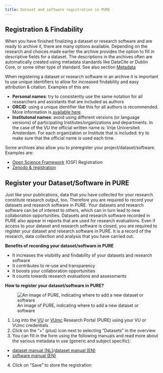 ```yaml
---
title: Dataset and software registration in PURE
---
```


## Registration & Findability

When you have finished finalizing a dataset or research software and are ready to archive it, there are many options available. Depending on the research and choices made earlier the archive provides the option to fill in descriptive fields for a dataset. The descriptions in the archives often are automatically created using metadata standards like DataCite or Dublin Core, or some other type of standard. See also section [Metadata](../topics/metadata.qmd)

When registering a dataset or research software in an archive it is important to use unique identifiers to allow for increased findability and easy attribution & citation. Examples of this are:

* **Personal names**: try to consistently use the same notation for all researchers and assistants that are included as authors
* **ORCID**: using a unique identifier like this for all authors is recommended. More information is [available here](https://libguides.vu.nl/orcid).
* **Institutonal names**: avoid using different versions (or language versions) of participating Institutes/organizations and departments. In the case of the VU the official written name is: Vrije Universiteit Amsterdam. For each organization or Institute that is included: try to make sure that the official name is used each time.

Some archives also allow you to preregister your project/dataset/software. Examples are:

* [Open Science Framework](https://help.osf.io/hc/en-us/sections/360003624093-Create-Registrations) (OSF) Registration
* [Zenodo & registration](https://zenodo.org/deposit)

## Register your Dataset/Software in PURE

Just like your publications, data that you have collected for your research constitute research output, too. Therefore you are required to record your datasets and research software in PURE. Your datasets and research software can be of interest to others, which can in turn lead to new collaboration opportunities. Datasets and research software recorded in PURE also appear in reports that are used for research evaluations. Even if access to your dataset and research software is closed, you are required to register your dataset and research software in PURE. It is a record of the research, data collection and analysis that you have carried out.

**Benefits of recording your dataset/software in PURE**

* It increases the visibility and findability of your datasets and research software
* It contributes to re-use and transparency
* It boosts your collaboration opportunities
* It counts towards research evaluations and assessments

**How to register your dataset/software in PURE?**

![An image of PURE, indicating where to add a new dataset or software](../public/PURE-AddDataset.png)

1. Log into the [VU](https://research.vu.nl/admin/workspace.xhtml) or [VUmc](https://research.vumc.nl/admin/workspace.xhtml) Research Portal (PURE) using your VU or VUmc credentials
2. Click on the “+” (plus) icon next to selecting “Datasets” in the overview
3. You can fill in the form using the following manuals and read more about the various metadata in use (generic and subject specific):
  *  [dataset manual (NL)](../public/Registreer_Datasets_in_Pure.pdf)/[dataset manual (EN)](Register_Datasets_in_Pure.pdf)
  *  [software manual (EN)](Register_Software_in_Pure.pdf)
4. Click on “Save” to store the registration
